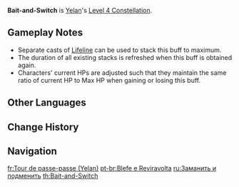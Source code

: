 {{Constellation Infobox
|image       = Constellation Bait-and-Switch.png
|description = Increases all party members' [[Max HP]] by 10% for 25s for every opponent marked by [[Lifeline]] when the Lifeline explodes. A maximum increase of 40% Max HP can be attained in this manner.
|level       = 4
|character   = Yelan
|utility1    = Max HP Increase
|utility2    = Party Max HP Increase
}}
'''Bait-and-Switch''' is [[Yelan]]'s [[Level 4 Constellation]].

==Gameplay Notes==
* Separate casts of [[Lifeline]] can be used to stack this buff to maximum.
* The duration of all existing stacks is refreshed when this buff is obtained again.
* Characters' current HPs are adjusted such that they maintain the same ratio of current HP to Max HP when gaining or losing this buff.

==Other Languages==
{{Other Languages
|en      = Bait-and-Switch
|zhs     = 诓惑者，接树移花
|zhs_rm  = Kuānghuò-zhě, Jiē Shù Yí Huā
|zht     = 誆惑者，接樹移花
|zht_rm  = Kuānghuò-zhě, Jiē Shù Yí Huā
|zh_tl   = The Deceiver, Grafts the Trees and Moves the Flowers
|ja      = 騙し取る者、移花接木
|ja_rm   = Damashitoru Mono, Utsushibana Tsugiki{{Assumed}}
|ja_tl   = The Deceiver, Grafts Flower Paper
|ko      = 이화접목의 현혹술
|ko_rm   = Ihwajeopmok-ui Hyeonhoksul
|ko_tl   = Dazzlement of Crafty Trick
|ko_note = 이화접목(移花接木) literally means 'transplant flowers or graft trees', and it also mean 'Secretly changed it by Clever and Crafty Tricks'
|es      = Intercambio encubierto
|es_tl   = Undercover Exchange
|fr      = Tour de passe-passe
|fr_tl   = Sleight of Hand
|ru      = Заманить и подменить
|ru_tl   = Lure and Substitute
|th      = Bait-and-Switch
|vi      = Kẻ Giảo Hoạt, Đánh Lận Con Đen
|vi_tl   = 
|de      = Täuschung des Schwindlers
|de_tl   = Deception of the Trickster
|id      = Bait-and-Switch
|pt      = Blefe e Reviravolta
|pt_tl   = 
|tr      = Sağ Gösterip Sol Vur
|tr_tl   = 
|it      = Scambio favorevole
|it_tl   = Advantageous Exchange
}}

==Change History==
{{Change History|2.7}}

==Navigation==
{{Talent Navbox|Yelan}}

[[fr:Tour de passe-passe (Yelan)]]
[[pt-br:Blefe e Reviravolta]]
[[ru:Заманить и подменить]]
[[th:Bait-and-Switch]]